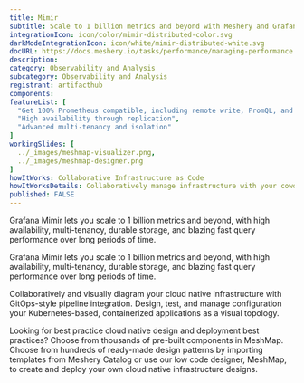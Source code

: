 ```yaml
---
title: Mimir
subtitle: Scale to 1 billion metrics and beyond with Meshery and Grafana Mimir
integrationIcon: icon/color/mimir-distributed-color.svg
darkModeIntegrationIcon: icon/white/mimir-distributed-white.svg
docURL: https://docs.meshery.io/tasks/performance/managing-performance
description: 
category: Observability and Analysis
subcategory: Observability and Analysis
registrant: artifacthub
components: 
featureList: [
  "Get 100% Prometheus compatible, including remote write, PromQL, and alerting",
  "High availability through replication",
  "Advanced multi-tenancy and isolation"
]
workingSlides: [
  ../_images/meshmap-visualizer.png,
  ../_images/meshmap-designer.png
]
howItWorks: Collaborative Infrastructure as Code
howItWorksDetails: Collaboratively manage infrastructure with your coworkers synchronously sharing the same designs.
published: FALSE
---
```

<p>
Grafana Mimir lets you scale to 1 billion metrics and beyond, with high availability, multi-tenancy, durable storage, and blazing fast query performance over long periods of time.
</p>
<p>
    Grafana Mimir lets you scale to 1 billion metrics and beyond, with high availability, multi-tenancy, durable storage, and blazing fast query performance over long periods of time.
</p>
<p>
    Collaboratively and visually diagram your cloud native infrastructure with GitOps-style pipeline integration. Design, test, and manage configuration your Kubernetes-based, containerized applications as a visual topology.
</p>
<p>
    Looking for best practice cloud native design and deployment best practices? Choose from thousands of pre-built components in MeshMap. Choose from hundreds of ready-made design patterns by importing templates from Meshery Catalog or use our low code designer, MeshMap, to create and deploy your own cloud native infrastructure designs.
</p>
